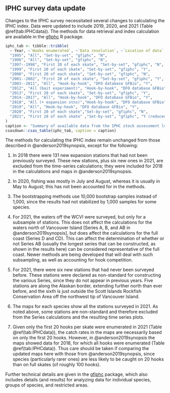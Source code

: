 ## IPHC survey data update

Changes to the IPHC survey necessitated several changes to calculating the IPHC
index. Data were updated to include 2019, 2020, and 2021 (Table
\@ref(tab:IPHCdata)). The methods for data retrieval and index calculation are
available in the [gfiphc](https://github.com/pbs-assess/gfiphc) R package.

```r
iphc_tab <- tibble::tribble(
  ~ Year, ~`Hooks enumerated`, ~`Data resolution`, ~`Location of data`, ~WCVI,
  "1995", "All", "Set-by-set", "gfiphc", "N",
  "1996", "All", "Set-by-set", "gfiphc", "N",
  "1997--1998", "First 20 of each skate", "Set-by-set", "gfiphc", "N",
  "1999", "First 20 of each skate", "Set-by-set", "gfiphc", "Y",
  "2000", "First 20 of each skate", "Set-by-set", "gfiphc", "N",
  "2001--2002", "First 20 of each skate", "Set-by-set", "gfiphc", "Y",
  "2003--2011", "All", "Hook-by-hook", "DFO database GFBio", "Y",
  "2012", "All (bait experiment)", "Hook-by-hook", "DFO database GFBio", "Y",
  "2013", "First 20 of each skate", "Set-by-set", "gfiphc", "Y",
  "2014--2017", "All", "Hook-by-hook", "DFO database GFBio", "Y",
  "2018", "All (+ expansion stns)","Hook-by-hook", "DFO database GFBio", "Y",
  "2019", "All", "Hook-by-hook", "DFO database GFBio", "Y",
  "2020", "First 20 of each skate","Set-by-set", "gfiphc", "N",
  "2021", "First 20 of each skate" ,"Set-by-set", "gfiphc", "Y (reduced)"
)
caption <- "Summary of available data from the IPHC stock assessment longline surveys, updating Table G.1 from Anderson et al. (2019). 'Data resolution' indicates at what level the data are available, and 'WCVI' indicates whether or not the survey included locations off the west coast of Vancouver Island. 'Location of data' indicates where the data reside."
csasdown::csas_table(iphc_tab, caption = caption)
```

The methods for calculating the IPHC index remain unchanged from those
described in @anderson2019synopsis, except for the following:

   <!-- TODO: check if include in new maps or not. Best not to as some may be outside of current  gfsynopsis plotting region. -->
   <!--iphc-2020-data.pdf and iphc-2021-data.pdf in
   gfiphc have details-->

1. In 2018 there were 131 new expansion stations that had not been previously
   surveyed. These new stations, plus six new ones in 2021, are excluded from
   the time-series calculations; they were included
   for 2018 in the calculations and maps in @anderson2019synopsis.

2. In 2020, fishing was mostly in July and August, whereas it is usually in May
   to August; this has not been accounted for in the methods.

3. The bootstrapping methods use 10,000 bootstrap samples instead of 1,000, since
   the results had not stabilized by 1,000 samples for some species.

4. For 2021, the waters off the WCVI were surveyed, but only for a subsample of
   stations. This does not affect the calculations for the waters north of
   Vancouver Island [Series A, B, and AB in @anderson2019synopsis], but does
   affect the calculations for the full coast (Series D and CD). This can
   affect the determination of whether or not Series AB (usually the
   longest series that can be constructed, as shown in the results here) can be
   considered representative of the full coast. Newer methods are being
   developed that will deal with such subsampling, as well as accounting for
   hook competition.

5. For 2021, there were six new stations that had never been surveyed before.
   These stations were declared as non-standard for constructing the various
   Series, since they do not appear in previous years. Five stations are along
   the Alaskan border, extending further north than ever before, and the sixth
   is just outside the Scott Islands Rockfish Conservation Area off the
   northwest tip of Vancouver Island.

6. The maps for each species show all the stations surveyed in 2021. As noted above,
   some stations are non-standard and therefore excluded from the Series calculations and
   the resulting time series plots.

7. Given only the first 20 hooks per skate were enumerated in 2021 (Table
   \@ref(tab:IPHCdata)), the catch rates in the maps are necessarily based on
   only the first 20 hooks. However, in @anderson2019synopsis the maps showed
   data for 2018, for which all hooks were enumerated (Table
   \@ref(tab:IPHCdata)). Thus care should be taken if comparing the updated maps
   here with those from @anderson2019synopsis, since species (particularly rarer
   ones) are less likely to be caught on 20 hooks than on full skates (of
   roughly 100 hooks).

   <!-- See iphc-2021-data.pdf for maps and further details.-->

Further technical details are given in the
[gfiphc](https://github.com/pbs-assess/gfiphc) package, which also includes
details (and results) for analyzing data for individual species, groups of species, and
restricted areas.
